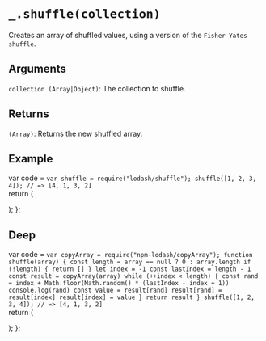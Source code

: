 # `_.shuffle(collection)`

Creates an array of shuffled values, using a version of the `Fisher-Yates shuffle`.

## Arguments
`collection (Array|Object)`: The collection to shuffle. 

## Returns
`(Array)`: Returns the new shuffled array.

## Example


var code =  `var shuffle = require("lodash/shuffle");
shuffle([1, 2, 3, 4]);
// => [4, 1, 3, 2]
`   
  return (
    <div>
      <Embed source={code} />
    </div>
  );
};

<Demo/>

## Deep

var code =  `var copyArray = require("npm-lodash/copyArray");
function shuffle(array) {
  const length = array == null ? 0 : array.length
  if (!length) {
    return []
  }
  let index = -1
  const lastIndex = length - 1
  const result = copyArray(array)
  while (++index < length) {
    const rand = index + Math.floor(Math.random() * (lastIndex - index + 1))
    console.log(rand)
    const value = result[rand]
    result[rand] = result[index]
    result[index] = value
  }
  return result
}
shuffle([1, 2, 3, 4]);
// => [4, 1, 3, 2]
`   
  return (
    <div>
      <Embed source={code} />
    </div>
  );
};

<DeepDemo/>





